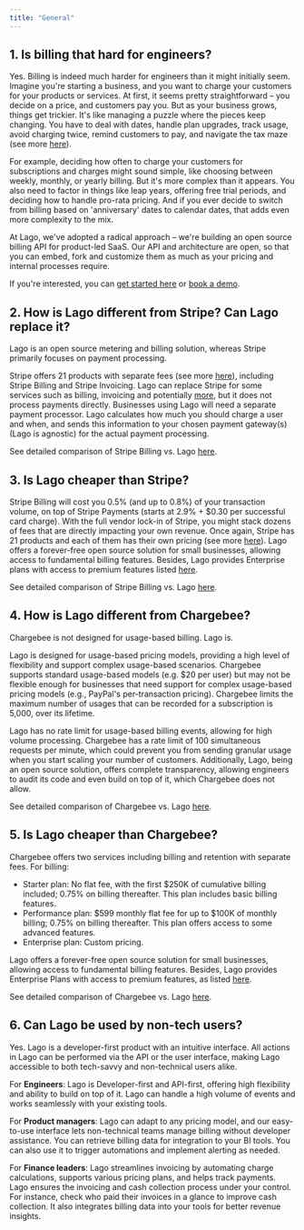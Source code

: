 ```yaml
---
title: "General"
---
```


## 1. Is billing that hard for engineers?

Yes. Billing is indeed much harder for engineers than it might initially seem. Imagine you're starting a business, and you want to charge your customers for your products or services. At first, it seems pretty straightforward – you decide on a price, and customers pay you. But as your business grows, things get trickier. It's like managing a puzzle where the pieces keep changing. You have to deal with dates, handle plan upgrades, track usage, avoid charging twice, remind customers to pay, and navigate the tax maze (see more [here](https://www.getlago.com/blog/why-billing-systems-are-a-nightmare-for-engineers)).

For example, deciding how often to charge your customers for subscriptions and charges might sound simple, like choosing between weekly, monthly, or yearly billing. But it's more complex than it appears. You also need to factor in things like leap years, offering free trial periods, and deciding how to handle pro-rata pricing. And if you ever decide to switch from billing based on 'anniversary' dates to calendar dates, that adds even more complexity to the mix.

At Lago, we've adopted a radical approach – we're building an open source billing API for product-led SaaS. Our API and architecture are open, so that you can embed, fork and customize them as much as your pricing and internal processes require.

If you're interested, you can [get started here](https://www.getlago.com/get-started) or [book a demo](http://getlago.com/book-a-demo).

## 2. How is Lago different from Stripe? Can Lago replace it?

Lago is an open source metering and billing solution, whereas Stripe primarily focuses on payment processing. 

Stripe offers 21 products with separate fees (see more [here](https://www.getlago.com/blog/we-crunched-the-fees-of-stripes-21-products)), including Stripe Billing and Stripe Invoicing. 
Lago can replace Stripe for some services such as billing, invoicing and potentially [more](https://www.getlago.com/blog/calculating-stripe-mrr-is-difficult), but it does not process payments directly. Businesses using Lago will need a separate payment processor. Lago calculates how much you should charge a user and when, and sends this information to your chosen payment gateway(s) (Lago is agnostic) for the actual payment processing.

See detailed comparison of Stripe Billing vs. Lago [here](https://www.getlago.com/resources/compare/lago-vs-stripe).

## 3. Is Lago cheaper than Stripe?

Stripe Billing will cost you 0.5% (and up to 0.8%) of your transaction volume, on top of Stripe Payments (starts at 2.9% + $0.30 per successful card charge). With the full vendor lock-in of Stripe, you might stack dozens of fees that are directly impacting your own revenue. Once again, Stripe has 21 products and each of them has their own pricing (see more [here](https://www.getlago.com/blog/we-crunched-the-fees-of-stripes-21-products)).
Lago offers a forever-free open source solution for small businesses, allowing access to fundamental billing features. Besides, Lago provides Enterprise plans with access to premium features listed [here](https://www.getlago.com/pricing).

See detailed comparison of Stripe Billing vs. Lago [here](https://www.getlago.com/resources/compare/lago-vs-stripe).

## 4. How is Lago different from Chargebee?

Chargebee is not designed for usage-based billing. Lago is.

Lago is designed for usage-based pricing models, providing a high level of flexibility and support complex usage-based scenarios. Chargebee supports standard usage-based models (e.g. $20 per user) but may not be flexible enough for businesses that need support for complex usage-based pricing models (e.g., PayPal's per-transaction pricing). Chargebee limits the maximum number of usages that can be recorded for a subscription is 5,000, over its lifetime. 

Lago has no rate limit for usage-based billing events, allowing for high volume processing. Chargebee has a rate limit of 100 simultaneous requests per minute, which could prevent you from sending granular usage when you start scaling your number of customers. 
Additionally, Lago, being an open source solution, offers complete transparency, allowing engineers to audit its code and even build on top of it, which Chargebee does not allow. 

See detailed comparison of Chargebee vs. Lago [here](https://www.getlago.com/resources/compare/lago-vs-chargebee).

## 5. Is Lago cheaper than Chargebee?

Chargebee offers two services including billing and retention with separate fees. For billing:
- Starter plan: No flat fee, with the first \$250K of cumulative billing included; 0.75% on billing thereafter. This plan includes basic billing features.
- Performance plan: \$599 monthly flat fee for up to $100K of monthly billing; 0.75% on billing thereafter. This plan offers access to some advanced features.
- Enterprise plan: Custom pricing.

Lago offers a forever-free open source solution for small businesses, allowing access to fundamental billing features. Besides, Lago provides Enterprise Plans with access to premium features, as listed [here](https://www.getlago.com/pricing).

See detailed comparison of Chargebee vs. Lago [here](https://www.getlago.com/resources/compare/lago-vs-chargebee).

## 6. Can Lago be used by non-tech users?

Yes. Lago is a developer-first product with an intuitive interface. All actions in Lago can be performed via the API or the user interface, making Lago accessible to both tech-savvy and non-technical users alike.

For **Engineers**: Lago is Developer-first and API-first, offering high flexibility and ability to build on top of it. Lago can handle a high volume of events and works seamlessly with your existing tools.

For **Product managers**: Lago can adapt to any pricing model, and our easy-to-use interface lets non-technical teams manage billing without developer assistance. You can retrieve billing data for integration to your BI tools. You can also use it to trigger automations and implement alerting as needed.

For **Finance leaders**: Lago streamlines invoicing by automating charge calculations, supports various pricing plans, and helps track payments. Lago ensures the invoicing and cash collection process under your control. For instance, check who paid their invoices in a glance to improve cash collection. It also integrates billing data into your tools for better revenue insights. 